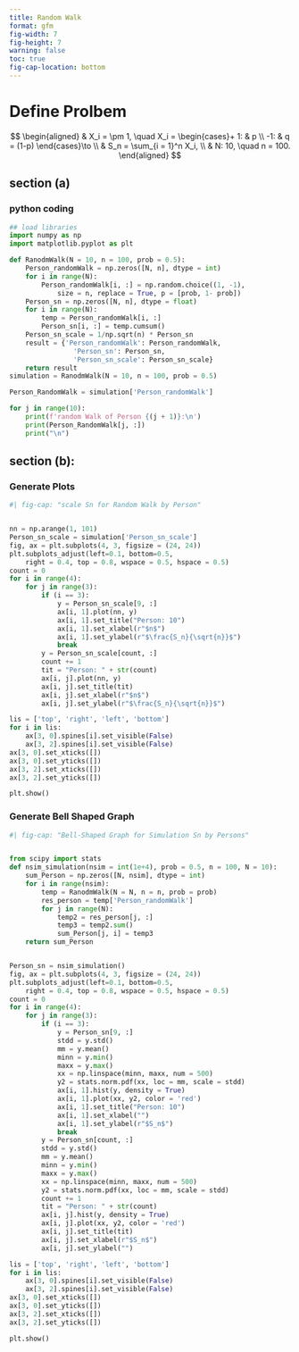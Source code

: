 ```yaml
---
title: Random Walk
format: gfm
fig-width: 7
fig-height: 7
warning: false
toc: true
fig-cap-location: bottom
---
```




\newpage 

# Define Prolbem 

$$
\begin{aligned} 
& X_i = \pm 1, \quad X_i = \begin{cases}+ 1: & p \\ -1: & q = (1-p) \end{cases}\to \\
& S_n = \sum_{i = 1}^n X_i, \\
& N: 10, \quad n = 100. 
\end{aligned} 
$$

\newpage 

## section (a) 


### python coding 

```python
## load libraries
import numpy as np 
import matplotlib.pyplot as plt 

def RanodmWalk(N = 10, n = 100, prob = 0.5): 
    Person_randomWalk = np.zeros([N, n], dtype = int)
    for i in range(N): 
        Person_randomWalk[i, :] = np.random.choice((1, -1), 
            size = n, replace = True, p = [prob, 1- prob])
    Person_sn = np.zeros([N, n], dtype = float)
    for i in range(N):
        temp = Person_randomWalk[i, :]  
        Person_sn[i, :] = temp.cumsum() 
    Person_sn_scale = 1/np.sqrt(n) * Person_sn
    result = {'Person_randomWalk': Person_randomWalk, 
                'Person_sn': Person_sn, 
                'Person_sn_scale': Person_sn_scale}
    return result
simulation = RanodmWalk(N = 10, n = 100, prob = 0.5)

Person_RandomWalk = simulation['Person_randomWalk']

for j in range(10): 
    print(f'random Walk of Person {(j + 1)}:\n')
    print(Person_RandomWalk[j, :])
    print("\n")
```



\newpage 



## section (b): 

### Generate Plots 

```python
#| fig-cap: "scale Sn for Random Walk by Person"


nn = np.arange(1, 101)
Person_sn_scale = simulation['Person_sn_scale']
fig, ax = plt.subplots(4, 3, figsize = (24, 24))
plt.subplots_adjust(left=0.1, bottom=0.5, 
    right = 0.4, top = 0.8, wspace = 0.5, hspace = 0.5)
count = 0 
for i in range(4): 
    for j in range(3):
        if (i == 3):
            y = Person_sn_scale[9, :]
            ax[i, 1].plot(nn, y)
            ax[i, 1].set_title("Person: 10")
            ax[i, 1].set_xlabel(r"$n$")
            ax[i, 1].set_ylabel(r"$\frac{S_n}{\sqrt{n}}$")
            break 
        y = Person_sn_scale[count, :]
        count += 1
        tit = "Person: " + str(count)
        ax[i, j].plot(nn, y)
        ax[i, j].set_title(tit)
        ax[i, j].set_xlabel(r"$n$")
        ax[i, j].set_ylabel(r"$\frac{S_n}{\sqrt{n}}$")

lis = ['top', 'right', 'left', 'bottom']
for i in lis: 
    ax[3, 0].spines[i].set_visible(False)
    ax[3, 2].spines[i].set_visible(False)
ax[3, 0].set_xticks([])
ax[3, 0].set_yticks([])
ax[3, 2].set_xticks([])
ax[3, 2].set_yticks([])

plt.show()

```


\newpage 


### Generate Bell Shaped Graph

```python
#| fig-cap: "Bell-Shaped Graph for Simulation Sn by Persons"


from scipy import stats
def nsim_simulation(nsim = int(1e+4), prob = 0.5, n = 100, N = 10): 
    sum_Person = np.zeros([N, nsim], dtype = int)
    for i in range(nsim): 
        temp = RanodmWalk(N = N, n = n, prob = prob)
        res_person = temp['Person_randomWalk']
        for j in range(N):
            temp2 = res_person[j, :]
            temp3 = temp2.sum()
            sum_Person[j, i] = temp3 
    return sum_Person 


Person_sn = nsim_simulation() 
fig, ax = plt.subplots(4, 3, figsize = (24, 24))
plt.subplots_adjust(left=0.1, bottom=0.5, 
    right = 0.4, top = 0.8, wspace = 0.5, hspace = 0.5)
count = 0 
for i in range(4): 
    for j in range(3):
        if (i == 3):
            y = Person_sn[9, :]
            stdd = y.std() 
            mm = y.mean() 
            minn = y.min() 
            maxx = y.max() 
            xx = np.linspace(minn, maxx, num = 500)
            y2 = stats.norm.pdf(xx, loc = mm, scale = stdd)
            ax[i, 1].hist(y, density = True)
            ax[i, 1].plot(xx, y2, color = 'red')
            ax[i, 1].set_title("Person: 10")
            ax[i, 1].set_xlabel("")
            ax[i, 1].set_ylabel(r"$S_n$")
            break 
        y = Person_sn[count, :]
        stdd = y.std() 
        mm = y.mean() 
        minn = y.min() 
        maxx = y.max() 
        xx = np.linspace(minn, maxx, num = 500)
        y2 = stats.norm.pdf(xx, loc = mm, scale = stdd)
        count += 1
        tit = "Person: " + str(count)
        ax[i, j].hist(y, density = True)
        ax[i, j].plot(xx, y2, color = 'red')
        ax[i, j].set_title(tit)
        ax[i, j].set_xlabel(r"$S_n$")
        ax[i, j].set_ylabel("")

lis = ['top', 'right', 'left', 'bottom']
for i in lis: 
    ax[3, 0].spines[i].set_visible(False)
    ax[3, 2].spines[i].set_visible(False)
ax[3, 0].set_xticks([])
ax[3, 0].set_yticks([])
ax[3, 2].set_xticks([])
ax[3, 2].set_yticks([])

plt.show()

```